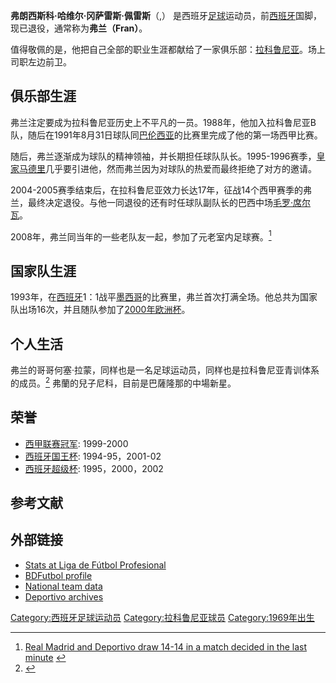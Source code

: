 {{noteTA
|G1=足球|G2=西甲
}}
{{Football player infobox
| playername = 弗兰<br>Fran
| image =
| fullname = Francisco Javier González Pérez
| nickname = ''O Neno''
| dateofbirth = {{birth date and age|1969|7|14}}
| cityofbirth = [[里贝拉_(拉科鲁尼亚省)|里贝拉]]
| countryofbirth = {{ESP}}
| height = {{height|m=1.79}}
| weight = 
| currentclub = 退役
| clubnumber = 
| position = [[中场|中场]]
| years = 1988-2005
| clubs = [[拉科鲁尼亚足球俱乐部|拉科鲁尼亚]]<br />'''总计'''
| caps(goals) = 435 (44)<br />'''435 (44)
| nationalyears = 1993-2000
| nationalteam = [[西班牙国家足球队|西班牙]]
| nationalcaps(goals) = 16 (2)
}}
'''弗朗西斯科·哈维尔·冈萨雷斯·佩雷斯'''（{{lang-es|Francisco Javier González Pérez}},{{IPA-es|fɾanˈθisko ˈxaβjeɾ ɣonˈθaleθ ˈpeɾeθ}}） 是西班牙[[足球|足球]]运动员，前[[西班牙|西班牙]]国脚，现已退役，通常称为'''弗兰（Fran）'''。

值得敬佩的是，他把自己全部的职业生涯都献给了一家俱乐部：[[拉科鲁尼亚足球俱乐部|拉科鲁尼亚]]。场上司职左边前卫。

== 俱乐部生涯 ==
弗兰注定要成为拉科鲁尼亚历史上不平凡的一员。1988年，他加入拉科鲁尼亚B队，随后在1991年8月31日球队同[[巴伦西亚足球俱乐部|巴伦西亚]]的比赛里完成了他的第一场西甲比赛。

随后，弗兰逐渐成为球队的精神领袖，并长期担任球队队长。1995-1996赛季，[[皇家马德里|皇家马德里]]几乎要引进他，然而弗兰因为对球队的热爱而最终拒绝了对方的邀请。

2004-2005赛季结束后，在拉科鲁尼亚效力长达17年，征战14个西甲赛季的弗兰，最终决定退役。与他一同退役的还有时任球队副队长的巴西中场[[毛罗·席尔瓦|毛罗·席尔瓦]]。

2008年，弗兰同当年的一些老队友一起，参加了元老室内足球赛。<ref>[http://www.ligafutbolindoor.es/noticias/noticia.php?Id_Noticia=54&Categoria=Cronicas Real Madrid and Deportivo draw 14-14 in a match decided in the last minute] {{webarchive|url=https://web.archive.org/web/20081210160609/http://www.ligafutbolindoor.es/noticias/noticia.php?Id_Noticia=54&Categoria=Cronicas |date=2008-12-10 }} {{es icon}}</ref>

== 国家队生涯 ==
1993年，在[[西班牙国家足球队|西班牙]]1：1战平[[墨西哥国家足球队|墨西哥]]的比赛里，弗兰首次打满全场。他总共为国家队出场16次，并且随队参加了[[2000年欧洲足球锦标赛|2000年欧洲杯]]。

== 个人生活 ==
弗兰的哥哥何塞·拉蒙，同样也是一名足球运动员，同样也是拉科鲁尼亚青训体系的成员。<ref>{{Cite web |url=http://www.bdfutbol.com/en/j/j1551.html |title=José Ramón González Pérez at BDFutbol |access-date=2009-07-22 |archive-date=2021-11-07 |archive-url=https://web.archive.org/web/20211107201908/https://www.bdfutbol.com/en/j/j1551.html |dead-url=no }}</ref> 弗蘭的兒子尼科，目前是巴薩隆那的中場新星。

== 荣誉 ==
* [[西甲联赛|西甲联赛]][[冠军|冠军]]: 1999-2000
* [[西班牙国王杯|西班牙国王杯]]: 1994-95，2001-02 
* [[西班牙超级杯|西班牙超级杯]]: 1995，2000，2002 

== 参考文献 ==
{{reflist}}

== 外部链接 ==
* [http://www.lfp.es/historico/primera/plantillas/historial.asp?jug=5695 Stats at Liga de Fútbol Profesional] {{Wayback|url=http://www.lfp.es/historico/primera/plantillas/historial.asp?jug=5695 |date=20071029151607 }} {{es icon}}
* [http://www.bdfutbol.com/en/j/j858.html BDFutbol profile] {{Wayback|url=http://www.bdfutbol.com/en/j/j858.html |date=20110519101238 }}
* [https://www.webcitation.org/67woERaS4?url=http://futbol.sportec.es/seleccion/ficha_jugador.asp?j=213 National team data] {{es icon}}
* [https://web.archive.org/web/20160304003300/http://deportivo-la-coruna.com/profiles/pastplayers/fran.html Deportivo archives]

{{2000年欧洲足球锦标赛西班牙参赛名单}}
{{DEFAULTSORT:Fran}}

[[Category:西班牙足球运动员|Category:西班牙足球运动员]]
[[Category:拉科鲁尼亚球员|Category:拉科鲁尼亚球员]]
[[Category:1969年出生|Category:1969年出生]]